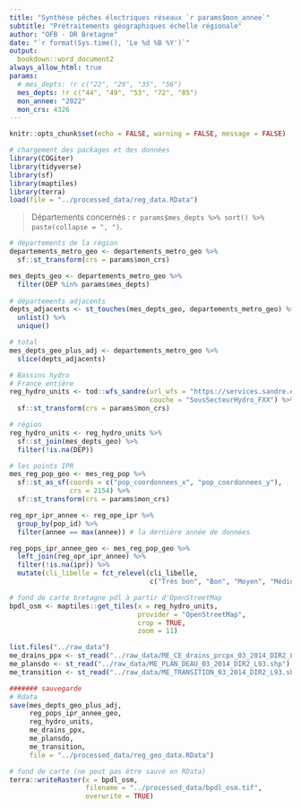 ```yaml
---
title: "Synthèse pêches électriques réseaux `r params$mon_annee`"
subtitle: "Prétraitements géographiques échelle régionale"
author: "OFB - DR Bretagne"
date: "`r format(Sys.time(), 'Le %d %B %Y')`"
output:
  bookdown::word_document2
always_allow_html: true
params:
  # mes_depts: !r c("22", "29", "35", "56")
  mes_depts: !r c("44", "49", "53", "72", "85")
  mon_annee: "2022"
  mon_crs: 4326
---
```


```r
knitr::opts_chunk$set(echo = FALSE, warning = FALSE, message = FALSE)
```



```r
# chargement des packages et des données
library(COGiter)
library(tidyverse)
library(sf)
library(maptiles)
library(terra)
load(file = "../processed_data/reg_data.RData")
```

>Départements concernés : `r params$mes_depts %>% sort() %>% paste(collapse = ", ")`.


```r
# départements de la région
departements_metro_geo <- departements_metro_geo %>% 
  sf::st_transform(crs = params$mon_crs)

mes_depts_geo <- departements_metro_geo %>% 
  filter(DEP %in% params$mes_depts)
  
# départements adjacents
depts_adjacents <- st_touches(mes_depts_geo, departements_metro_geo) %>% 
  unlist() %>% 
  unique()

# total
mes_depts_geo_plus_adj <- departements_metro_geo %>% 
  slice(depts_adjacents)
```

```r
# Bassins hydro
# France entière
reg_hydro_units <- tod::wfs_sandre(url_wfs = "https://services.sandre.eaufrance.fr/geo/sandre",
                                   couche = "SousSecteurHydro_FXX") %>% 
  sf::st_transform(crs = params$mon_crs)

# région
reg_hydro_units <- reg_hydro_units %>% 
  sf::st_join(mes_depts_geo) %>% 
  filter(!is.na(DEP))
```




```r
# les points IPR
mes_reg_pop_geo <- mes_reg_pop %>% 
  sf::st_as_sf(coords = c("pop_coordonnees_x", "pop_coordonnees_y"),
               crs = 2154) %>% 
  sf::st_transform(crs = params$mon_crs)

reg_opr_ipr_annee <- reg_ope_ipr %>%
  group_by(pop_id) %>% 
  filter(annee == max(annee)) # la dernière année de données

reg_pops_ipr_annee_geo <- mes_reg_pop_geo %>% 
  left_join(reg_opr_ipr_annee) %>% 
  filter(!is.na(ipr)) %>% 
  mutate(cli_libelle = fct_relevel(cli_libelle,
                                   c("Très bon", "Bon", "Moyen", "Médiocre", "Mauvais")))
```


```r
# fond de carte bretagne pdl à partir d'OpenStreetMap
bpdl_osm <- maptiles::get_tiles(x = reg_hydro_units,
                                provider = "OpenStreetMap",
                                crop = TRUE,
                                zoom = 11)
```

```r
list.files("../raw_data")
me_drains_ppx <- st_read("../raw_data/ME_CE_drains_prcpx_03_2014_DIR2_L93.shp")
me_plansdo <- st_read("../raw_data/ME_PLAN_DEAU_03_2014_DIR2_L93.shp")
me_transition <- st_read("../raw_data/ME_TRANSITION_03_2014_DIR2_L93.shp")
```


```r
####### sauvegarde
# Rdata
save(mes_depts_geo_plus_adj,
     reg_pops_ipr_annee_geo,
     reg_hydro_units,
     me_drains_ppx,
     me_plansdo,
     me_transition,
     file = "../processed_data/reg_geo_data.RData")

# fond de carte (ne peut pas être sauvé en RData)
terra::writeRaster(x = bpdl_osm,
                   filename = "../processed_data/bpdl_osm.tif",
                   overwrite = TRUE)
```


